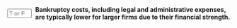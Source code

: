 ::: {.question-block}

<form onsubmit="event.preventDefault(); checkAnswerBox('module9_tf_q2','F')" style="display: flex; align-items: center; gap: 8px;">
  <input type="text" id="module9_tf_q2" name="module9_tf_q2" maxlength="1" placeholder="T or F" style="width: 55px;" data-correct-answer="F" /> 
  <label for="module9_tf_q2"><strong>Bankruptcy costs, including legal and administrative expenses, are typically lower for larger firms due to their financial strength.</strong></label>
</form>

<div id="feedback-module9_tf_q2" class="feedback" data-status="" style="display:none;">
FALSE. Larger firms often face more complex bankruptcy procedures, which can actually increase bankruptcy costs. However, they may have better access to financing during distress.
</div>

:::
